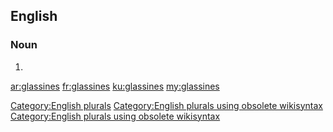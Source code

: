 ==English==

===Noun===
{{head|en}}

# {{plural of|glassine}}

[[Category:English plurals]][[Category:English plurals using obsolete wikisyntax]][[Category:English plurals using obsolete wikisyntax]]

[[ar:glassines]]
[[fr:glassines]]
[[ku:glassines]]
[[my:glassines]]